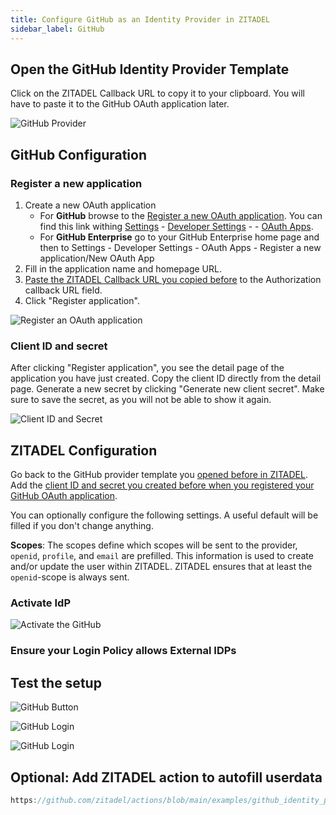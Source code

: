 ```yaml
---
title: Configure GitHub as an Identity Provider in ZITADEL
sidebar_label: GitHub
---
```



<Intro provider="GitHub"/>

## Open the GitHub Identity Provider Template

<IDPsOverview templates="GitHub or GitHub Enterprise Server"/>

Click on the ZITADEL Callback URL to copy it to your clipboard.
You will have to paste it to the GitHub OAuth application later.

![GitHub Provider](/img/guides/zitadel_github_create_provider.png)

## GitHub Configuration

### Register a new application

1. Create a new OAuth application
   - For **GitHub** browse to the [Register a new OAuth application](https://github.com/settings/applications/new). You can find this link withing [Settings](https://github.com/settings/profile) - [Developer Settings](https://github.com/settings/apps) - - [OAuth Apps](https://github.com/settings/developers).
   - For **GitHub Enterprise** go to your GitHub Enterprise home page and then to Settings - Developer Settings - OAuth Apps - Register a new application/New OAuth App
2. Fill in the application name and homepage URL.
3. [Paste the ZITADEL Callback URL you copied before](#open-the-github-identity-provider-template) to the Authorization callback URL field.
4. Click "Register application".

![Register an OAuth application](/img/guides/github_oauth_app_registration.png)

### Client ID and secret

After clicking "Register application", you see the detail page of the application you have just created.
Copy the client ID directly from the detail page.
Generate a new secret by clicking "Generate new client secret".
Make sure to save the secret, as you will not be able to show it again.

![Client ID and Secret](/img/guides/github_oauth_client_id_secret.png)

## ZITADEL Configuration

Go back to the GitHub provider template you [opened before in ZITADEL](#open-the-github-identity-provider-template).
Add the [client ID and secret you created before when you registered your GitHub OAuth application](#client-id-and-secret).

You can optionally configure the following settings.
A useful default will be filled if you don't change anything.

**Scopes**: The scopes define which scopes will be sent to the provider, `openid`, `profile`, and `email` are prefilled.
This information is used to create and/or update the user within ZITADEL.
ZITADEL ensures that at least the `openid`-scope is always sent.

<GeneralConfigDescription provider_account="GitHub account" />

### Activate IdP

<Activate/>

![Activate the GitHub](/img/guides/zitadel_activate_github.png)

### Ensure your Login Policy allows External IDPs

<CustomLoginPolicy/>

## Test the setup

<TestSetup loginscreen="your GitHub login"/>

![GitHub Button](/img/guides/zitadel_login_github.png)

![GitHub Login](/img/guides/github_login.png)

<UnlinkedOAuth provider="GitHub"/>

![GitHub Login](/img/guides/zitadel_login_external_not_found_registration.png)

## Optional: Add ZITADEL action to autofill userdata

<PrefillAction fields="firstname and lastname" provider="GitHub"/>

```js reference
https://github.com/zitadel/actions/blob/main/examples/github_identity_provider.js
```
